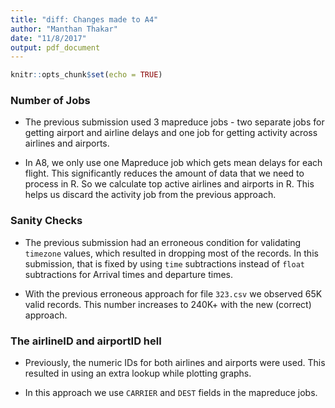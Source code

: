 ```yaml
---
title: "diff: Changes made to A4"
author: "Manthan Thakar"
date: "11/8/2017"
output: pdf_document
---
```


```r
knitr::opts_chunk$set(echo = TRUE)
```

### Number of Jobs
- The previous submission used 3 mapreduce jobs - two separate jobs for getting airport and airline delays and one job for getting activity across airlines and airports.

- In A8, we only use one Mapreduce job which gets mean delays for each flight. This significantly reduces the amount of data that we need to process in R. So we calculate top active airlines and airports in R. This helps us discard the activity job from the previous approach.

### Sanity Checks

- The previous submission had an erroneous condition for validating `timezone` values, which resulted in dropping most of the records. In this submission, that is fixed by using `time` subtractions instead of `float` subtractions for Arrival times and departure times.

- With the previous erroneous approach for file `323.csv` we observed 65K valid records. This number increases to 240K+ with the new (correct) approach.

### The airlineID and airportID hell

- Previously, the numeric IDs for both airlines and airports were used. This resulted in using an extra lookup while plotting graphs.

- In this approach we use `CARRIER` and `DEST` fields in the mapreduce jobs.